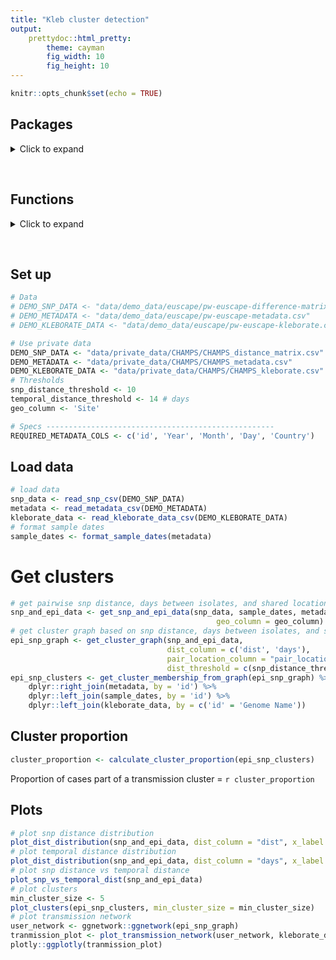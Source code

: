 ```yaml
---
title: "Kleb cluster detection"
output: 
    prettydoc::html_pretty:
        theme: cayman
        fig_width: 10
        fig_height: 10
---
```


```r
knitr::opts_chunk$set(echo = TRUE)
```

## Packages 

<details>
<summary>Click to expand</summary> 
```r
library(tidyverse)
library(magrittr)
library(glue)
library(ggplot2)
library(ggnetwork)
library(igraph)
```
</details>

<br>

## Functions 

<details>
<summary>Click to expand</summary> 
```r
# load data functions
purrr::map(fs::dir_ls('src/functions/', glob = "*.R"), source)

```
</details>

<br>

## Set up

```r
# Data
# DEMO_SNP_DATA <- "data/demo_data/euscape/pw-euscape-difference-matrix.csv"
# DEMO_METADATA <- "data/demo_data/euscape/pw-euscape-metadata.csv"
# DEMO_KLEBORATE_DATA <- "data/demo_data/euscape/pw-euscape-kleborate.csv"

# Use private data
DEMO_SNP_DATA <- "data/private_data/CHAMPS/CHAMPS_distance_matrix.csv"
DEMO_METADATA <- "data/private_data/CHAMPS/CHAMPS_metadata.csv"
DEMO_KLEBORATE_DATA <- "data/private_data/CHAMPS/CHAMPS_kleborate.csv"
# Thresholds
snp_distance_threshold <- 10
temporal_distance_threshold <- 14 # days
geo_column <- 'Site'

# Specs ---------------------------------------------------
REQUIRED_METADATA_COLS <- c('id', 'Year', 'Month', 'Day', 'Country') 
```

## Load data

```r
# load data
snp_data <- read_snp_csv(DEMO_SNP_DATA)
metadata <- read_metadata_csv(DEMO_METADATA)
kleborate_data <- read_kleborate_data_csv(DEMO_KLEBORATE_DATA)
# format sample dates
sample_dates <- format_sample_dates(metadata)
```

# Get clusters

```r
# get pairwise snp distance, days between isolates, and shared location
snp_and_epi_data <- get_snp_and_epi_data(snp_data, sample_dates, metadata, 
                                              geo_column = geo_column)
# get cluster graph based on snp distance, days between isolates, and shared location
epi_snp_graph <- get_cluster_graph(snp_and_epi_data, 
                                   dist_column = c('dist', 'days'), 
                                   pair_location_column = "pair_location",
                                   dist_threshold = c(snp_distance_threshold, temporal_distance_threshold))
epi_snp_clusters <- get_cluster_membership_from_graph(epi_snp_graph) %>% 
    dplyr::right_join(metadata, by = 'id') %>% 
    dplyr::left_join(sample_dates, by = 'id') %>% 
    dplyr::left_join(kleborate_data, by = c('id' = 'Genome Name'))

```

## Cluster proportion 

```r
cluster_proportion <- calculate_cluster_proportion(epi_snp_clusters)

```
Proportion of cases part of a transmission cluster = `r cluster_proportion`

## Plots

```r
# plot snp distance distribution
plot_dist_distribution(snp_and_epi_data, dist_column = "dist", x_label = "Pairwise distance (SNPs)")
# plot temporal distance distribution
plot_dist_distribution(snp_and_epi_data, dist_column = "days", x_label = "Pairwise temporal distance (days)")
# plot snp distance vs temporal distance
plot_snp_vs_temporal_dist(snp_and_epi_data)
# plot clusters
min_cluster_size <- 5
plot_clusters(epi_snp_clusters, min_cluster_size = min_cluster_size)
# plot transmission network
user_network <- ggnetwork::ggnetwork(epi_snp_graph)
tranmission_plot <- plot_transmission_network(user_network, kleborate_data, "ST")
plotly::ggplotly(tranmission_plot)
```

